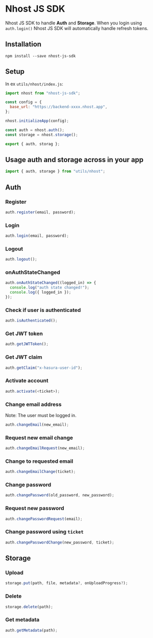 # Nhost JS SDK

Nhost JS SDK to handle **Auth** and **Storage**. When you login using `auth.login()` Nhost JS SDK will automatically handle refresh tokens.

## Installation

`npm install --save nhost-js-sdk`

## Setup

In ex `utils/nhost/index.js`:

```js
import nhost from "nhost-js-sdk";

const config = {
  base_url: "https://backend-xxxx.nhost.app",
};

nhost.initializeApp(config);

const auth = nhost.auth();
const storage = nhost.storage();

export { auth, storag };
```

## Usage auth and storage across in your app

```js
import { auth, storage } from "utils/nhost";
```

## Auth

### Register

```js
auth.register(email, password);
```

### Login

```js
auth.login(email, password);
```

### Logout

```js
auth.logout();
```

### onAuthStateChanged

```js
auth.onAuthStateChanged((logged_in) => {
  console.log("auth state changed!");
  console.log({ logged_in });
});
```

### Check if user is authenticated

```js
auth.isAuthenticated();
```

### Get JWT token

```js
auth.getJWTToken();
```

### Get JWT claim

```js
auth.getClaim("x-hasura-user-id");
```

### Activate account

```js
auth.activate(<ticket>);
```

### Change email address

Note: The user must be logged in.

```js
auth.changeEmail(new_email);
```

### Request new email change

```js
auth.changeEmailRequest(new_email);
```

### Change to requested email

```js
auth.changeEmailChange(ticket);
```

### Change password

```js
auth.changePassword(old_password, new_password);
```

### Request new password

```js
auth.changePasswordRequest(email);
```

### Change password using `ticket`

```js
auth.changePasswordChange(new_password, ticket);
```

## Storage

### Upload

```js
storage.put(path, file, metadata?, onUploadProgress?);
```

### Delete

```js
storage.delete(path);
```

### Get metadata

```js
auth.getMetadata(path);
```
